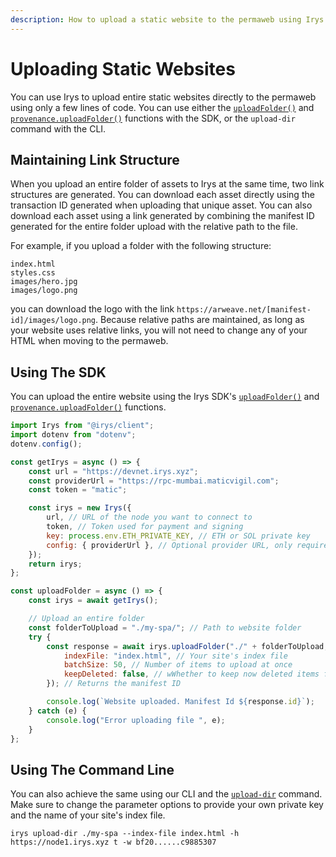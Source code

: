 ```yaml
---
description: How to upload a static website to the permaweb using Irys
---
```


# Uploading Static Websites

You can use Irys to upload entire static websites directly to the permaweb using only a few lines of code. You can use either the [`uploadFolder()`](/developer-docs/irys-sdk/api/uploadFolder) and [`provenance.uploadFolder()`](/developer-docs/irys-sdk/api/provenance-uploadFolder) functions with the SDK, or the `upload-dir` command with the CLI.

## Maintaining Link Structure

When you upload an entire folder of assets to Irys at the same time, two link structures are generated. You can download each asset directly using the transaction ID generated when uploading that unique asset. You can also download each asset using a link generated by combining the manifest ID generated for the entire folder upload with the relative path to the file.

For example, if you upload a folder with the following structure:

```
index.html
styles.css
images/hero.jpg
images/logo.png
```

you can download the logo with the link `https://arweave.net/[manifest-id]/images/logo.png`. Because relative paths are maintained, as long as your website uses relative links, you will not need to change any of your HTML when moving to the permaweb.

## Using The SDK

You can upload the entire website using the Irys SDK's [`uploadFolder()`](/developer-docs/irys-sdk/api/uploadFolder) and [`provenance.uploadFolder()`](/developer-docs/irys-sdk/api/provenance-uploadFolder) functions.

```js
import Irys from "@irys/client";
import dotenv from "dotenv";
dotenv.config();

const getIrys = async () => {
	const url = "https://devnet.irys.xyz";
	const providerUrl = "https://rpc-mumbai.maticvigil.com";
	const token = "matic";

	const irys = new Irys({
		url, // URL of the node you want to connect to
		token, // Token used for payment and signing
		key: process.env.ETH_PRIVATE_KEY, // ETH or SOL private key
		config: { providerUrl }, // Optional provider URL, only required when using Devnet
	});
	return irys;
};

const uploadFolder = async () => {
	const irys = await getIrys();

	// Upload an entire folder
	const folderToUpload = "./my-spa/"; // Path to website folder
	try {
		const response = await irys.uploadFolder("./" + folderToUpload, {
			indexFile: "index.html", // Your site's index file
			batchSize: 50, // Number of items to upload at once
			keepDeleted: false, // wWhether to keep now deleted items from previous uploads
		}); // Returns the manifest ID

		console.log(`Website uploaded. Manifest Id ${response.id}`);
	} catch (e) {
		console.log("Error uploading file ", e);
	}
};
```

## Using The Command Line

You can also achieve the same using our CLI and the [`upload-dir`](/developer-docs/cli/commands/upload-dir) command. Make sure to change the parameter options to provide your own private key and the name of your site's index file.

```console
irys upload-dir ./my-spa --index-file index.html -h https://node1.irys.xyz t -w bf20......c9885307
```
